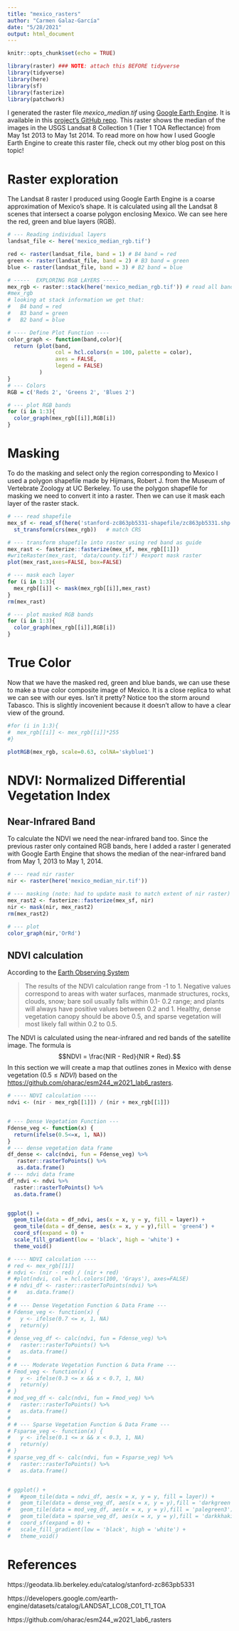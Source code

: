 ```yaml
---
title: "mexico_rasters"
author: "Carmen Galaz-García"
date: "5/28/2021"
output: html_document
---
```


```r
knitr::opts_chunk$set(echo = TRUE)

library(raster) ### NOTE: attach this BEFORE tidyverse
library(tidyverse)
library(here)
library(sf)
library(fasterize)
library(patchwork)
```


I generated the raster file *mexico_median.tif* using [Google Earth Engine](https://earthengine.google.com). 
It is available in this [project's GitHub repo](https://github.com/carmengg/mexico_rasters.git). 
This raster shows the median of the images in the USGS Landsat 8 Collection 1 (Tier 1 TOA Reflectance) from May 1st 2013 to May 1st 2014. 
To read more on how how I used Google Earth Engine to create this raster file, check out my other blog post on this topic!


# Raster exploration

The Landsat 8 raster I produced using Google Earth Engine is a coarse approximation of Mexico's shape. 
It is calculated using all the Landsat 8 scenes that intersect a coarse polygon enclosing Mexico. 
We can see here the red, green and blue layers (RGB).


```r
# --- Reading individual layers
landsat_file <- here('mexico_median_rgb.tif')

red <- raster(landsat_file, band = 1) # B4 band = red
green <- raster(landsat_file, band = 2) # B3 band = green
blue <- raster(landsat_file, band = 3) # B2 band = blue
```


```r
# -----  EXPLORING RGB LAYERS -----
mex_rgb <- raster::stack(here('mexico_median_rgb.tif')) # read all bands as raster stack
#mex_rgb
# looking at stack information we get that:
#   B4 band = red
#   B3 band = green
#   B2 band = blue

# ---- Define Plot Function ----
color_graph <- function(band,color){
  return (plot(band, 
               col = hcl.colors(n = 100, palette = color),
               axes = FALSE,
               legend = FALSE)
          )
}
# --- Colors
RGB = c('Reds 2', 'Greens 2', 'Blues 2')

# --- plot RGB bands
for (i in 1:3){
  color_graph(mex_rgb[[i]],RGB[i])
}
```

# Masking

To do the masking and select only the region corresponding to Mexico I used a polygon shapefile made by Hijmans, Robert J. from the Museum of Vertebrate Zoology at UC Berkeley. 
To use the polygon shapefile for masking we need to convert it into a raster. 
Then we can use it mask each layer of the raster stack.

```r
# --- read shapefile
mex_sf <- read_sf(here('stanford-zc863pb5331-shapefile/zc863pb5331.shp')) %>%
  st_transform(crs(mex_rgb))   # match CRS

# --- transform shapefile into raster using red band as guide
mex_rast <- fasterize::fasterize(mex_sf, mex_rgb[[1]])
#writeRaster(mex_rast, 'data/county.tif') #export mask raster
plot(mex_rast,axes=FALSE, box=FALSE)

```

```r
# --- mask each layer
for (i in 1:3){
  mex_rgb[[i]] <- mask(mex_rgb[[i]],mex_rast)
}
rm(mex_rast)

# --- plot masked RGB bands
for (i in 1:3){
  color_graph(mex_rgb[[i]],RGB[i])
}

```

# True Color

Now that we have the masked red, green and blue bands, we can use these to make a true color composite image of Mexico.
It is a close replica to what we can see with our eyes. Isn't it pretty? Notice too the storm around Tabasco. This is slightly incovenient because it doesn't allow to have a clear view of the ground.

```r

#for (i in 1:3){
#  mex_rgb[[i]] <- mex_rgb[[i]]*255
#}

plotRGB(mex_rgb, scale=0.63, colNA='skyblue1')
```

# NDVI: Normalized Differential Vegetation Index

## Near-Infrared Band
To calculate the NDVI we need the near-infrared band too. 
Since the previous raster only contained RGB bands, here I added a raster I generated with Google Earth Engine that shows the median of the near-infrared band from May 1, 2013 to May 1, 2014.

```r
# --- read nir raster
nir <- raster(here('mexico_median_nir.tif')) 

# --- masking (note: had to update mask to match extent of nir raster)
mex_rast2 <- fasterize::fasterize(mex_sf, nir)
nir <- mask(nir, mex_rast2)
rm(mex_rast2)

# --- plot
color_graph(nir,'OrRd')

```

## NDVI calculation
According to the [Earth Observing System](
https://eos.com/blog/ndvi-faq-all-you-need-to-know-about-ndvi/)


> The results of the NDVI calculation range from -1 to 1. Negative values correspond to areas with water surfaces, manmade structures, rocks, clouds, snow; bare soil usually falls within 0.1- 0.2 range; and plants will always have positive values between 0.2 and 1. Healthy, dense vegetation canopy should be above 0.5, and sparse vegetation will most likely fall within 0.2 to 0.5. 

The NDVI is calculated using the near-infrared and red bands of the satellite image. The formula is
$$NDVI = \frac{NIR - Red}{NIR + Red}.$$
In this section we will create a map that outlines zones in Mexico with dense vegetation ($0.5\leq NDVI$) based on the   [https://github.com/oharac/esm244_w2021_lab6_rasters](code by C. O'Hara).

```r
# ---- NDVI calculation ----
ndvi <- (nir - mex_rgb[[1]]) / (nir + mex_rgb[[1]]) 


# --- Dense Vegetation Function ---
Fdense_veg <- function(x) {
  return(ifelse(0.5<=x, 1, NA))
}
# --- dense vegetation data frame
df_dense <- calc(ndvi, fun = Fdense_veg) %>% 
   raster::rasterToPoints() %>%
   as.data.frame()
# --- ndvi data frame
df_ndvi <- ndvi %>% 
  raster::rasterToPoints() %>%
  as.data.frame()


ggplot() +
  geom_tile(data = df_ndvi, aes(x = x, y = y, fill = layer)) +
  geom_tile(data = df_dense, aes(x = x, y = y),fill = 'green4') +
  coord_sf(expand = 0) +
  scale_fill_gradient(low = 'black', high = 'white') +
  theme_void()
```

<!--
## Vegetation zones


In this section we will create a map that outlines zones in Mexico with dense vegetation ($0.7\leq NDVI$), moderately dense vegetation ($0.3\leq NDVI < 0.7$) and sparse vegetation ($0.2 \leq NDVI <0.3$).
-->


```r
# ---- NDVI calculation ----
# red <- mex_rgb[[1]]  
# ndvi <- (nir - red) / (nir + red)
# #plot(ndvi, col = hcl.colors(100, 'Grays'), axes=FALSE)
# # ndvi_df <- raster::rasterToPoints(ndvi) %>%
# #   as.data.frame()
# 
# # --- Dense Vegetation Function & Data Frame ---
# Fdense_veg <- function(x) {
#   y <- ifelse(0.7 <= x, 1, NA)
#   return(y)
# }
# dense_veg_df <- calc(ndvi, fun = Fdense_veg) %>% 
#   raster::rasterToPoints() %>%
#   as.data.frame()
# 
# # --- Moderate Vegetation Function & Data Frame ---
# Fmod_veg <- function(x) {
#   y <- ifelse(0.3 <= x && x < 0.7, 1, NA)
#   return(y)
# }
# mod_veg_df <- calc(ndvi, fun = Fmod_veg) %>% 
#   raster::rasterToPoints() %>%
#   as.data.frame()
# 
# # --- Sparse Vegetation Function & Data Frame ---
# Fsparse_veg <- function(x) {
#   y <- ifelse(0.1 <= x && x < 0.3, 1, NA)
#   return(y)
# }
# sparse_veg_df <- calc(ndvi, fun = Fsparse_veg) %>% 
#   raster::rasterToPoints() %>%
#   as.data.frame()


# ggplot() +
#   #geom_tile(data = ndvi_df, aes(x = x, y = y, fill = layer)) +
#   geom_tile(data = dense_veg_df, aes(x = x, y = y),fill = 'darkgreen') +
#   geom_tile(data = mod_veg_df, aes(x = x, y = y),fill = 'palegreen3') +
#   geom_tile(data = sparse_veg_df, aes(x = x, y = y),fill = 'darkkhaki') +
#   coord_sf(expand = 0) +
#   scale_fill_gradient(low = 'black', high = 'white') +
#   theme_void() 
```

# References
https://geodata.lib.berkeley.edu/catalog/stanford-zc863pb5331

https://developers.google.com/earth-engine/datasets/catalog/LANDSAT_LC08_C01_T1_TOA

https://github.com/oharac/esm244_w2021_lab6_rasters